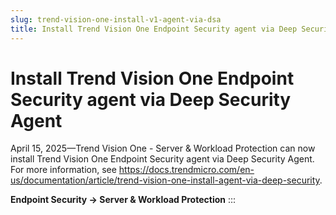 ```yaml
---
slug: trend-vision-one-install-v1-agent-via-dsa
title: Install Trend Vision One Endpoint Security agent via Deep Security Agent
---
```

# Install Trend Vision One Endpoint Security agent via Deep Security Agent

April 15, 2025—Trend Vision One - Server & Workload Protection can now install Trend Vision One Endpoint Security agent via Deep Security Agent. For more information, see <https://docs.trendmicro.com/en-us/documentation/article/trend-vision-one-install-agent-via-deep-security>.

**Endpoint Security → Server & Workload Protection**
:::
